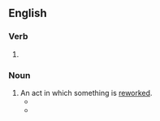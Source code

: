 ==English==

===Verb===
{{head|en|verb form}}

# {{present participle of|en|rework|nocat=1}}

===Noun===
{{en-noun}}

# An act in which something is [[rework]]ed.
#* {{quote-book|1=en|year=1981|author=William Irwin Thompson|authorlink=William Irwin Thompson|title=The Time Falling Bodies Take to Light: Mythology, Sexuality and the Origins of Culture|publisher=Rider/Hutchinson & Co.|location=London|page=210|passage=What is ancient for us was in its own time a '''reworking''' of what was ancient for the ancients.}}
#* {{quote-journal|en|date=September 9, 1988|author=David Whiteis|title=Stuff enough: Raful Neal and the bluesman's dilemma|work=Chicago Reader|url=https://securesite.chireader.com/cgi-bin/Archive/abridged2.bat?path=1988/880909/NEAL
|passage=It was the exhilaration of moments like this that made the audience somewhat restless during the band's long warm-up sets later in the evening, sets primarily made up of craftsmanly but unimaginative '''reworkings''' of contemporary pop-funk.}}